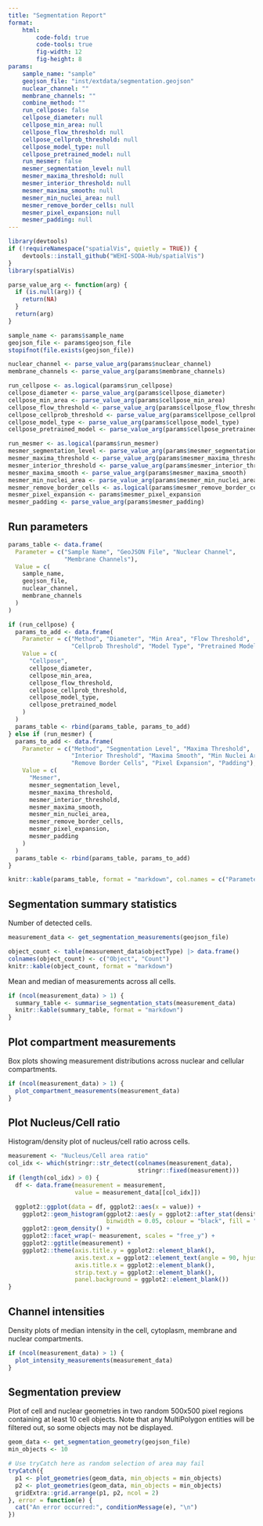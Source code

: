 ```yaml
---
title: "Segmentation Report"
format:
    html:
        code-fold: true
        code-tools: true
        fig-width: 12
        fig-height: 8
params:
    sample_name: "sample"
    geojson_file: "inst/extdata/segmentation.geojson"
    nuclear_channel: ""
    membrane_channels: ""
    combine_method: ""
    run_cellpose: false
    cellpose_diameter: null
    cellpose_min_area: null
    cellpose_flow_threshold: null 
    cellpose_cellprob_threshold: null
    cellpose_model_type: null
    cellpose_pretrained_model: null
    run_mesmer: false
    mesmer_segmentation_level: null
    mesmer_maxima_threshold: null
    mesmer_interior_threshold: null
    mesmer_maxima_smooth: null
    mesmer_min_nuclei_area: null
    mesmer_remove_border_cells: null
    mesmer_pixel_expansion: null
    mesmer_padding: null
---
```


```r
library(devtools)
if (!requireNamespace("spatialVis", quietly = TRUE)) {
    devtools::install_github("WEHI-SODA-Hub/spatialVis")
}
library(spatialVis)
```

```r
parse_value_arg <- function(arg) {
  if (is.null(arg)) {
    return(NA)
  }
  return(arg)
}

sample_name <- params$sample_name
geojson_file <- params$geojson_file
stopifnot(file.exists(geojson_file))

nuclear_channel <- parse_value_arg(params$nuclear_channel)
membrane_channels <- parse_value_arg(params$membrane_channels)

run_cellpose <- as.logical(params$run_cellpose)
cellpose_diameter <- parse_value_arg(params$cellpose_diameter)
cellpose_min_area <- parse_value_arg(params$cellpose_min_area)
cellpose_flow_threshold <- parse_value_arg(params$cellpose_flow_threshold )
cellpose_cellprob_threshold <- parse_value_arg(params$cellpose_cellprob_threshold)
cellpose_model_type <- parse_value_arg(params$cellpose_model_type)
cellpose_pretrained_model <- parse_value_arg(params$cellpose_pretrained_model)

run_mesmer <- as.logical(params$run_mesmer)
mesmer_segmentation_level <- parse_value_arg(params$mesmer_segmentation_level)
mesmer_maxima_threshold <- parse_value_arg(params$mesmer_maxima_threshold)
mesmer_interior_threshold <- parse_value_arg(params$mesmer_interior_threshold)
mesmer_maxima_smooth <- parse_value_arg(params$mesmer_maxima_smooth)
mesmer_min_nuclei_area <- parse_value_arg(params$mesmer_min_nuclei_area)
mesmer_remove_border_cells <- as.logical(params$mesmer_remove_border_cells)
mesmer_pixel_expansion <- params$mesmer_pixel_expansion
mesmer_padding <- parse_value_arg(params$mesmer_padding)
```

## Run parameters

```r
params_table <- data.frame(
  Parameter = c("Sample Name", "GeoJSON File", "Nuclear Channel",
                "Membrane Channels"),
  Value = c(
    sample_name,
    geojson_file,
    nuclear_channel,
    membrane_channels
  )
)

if (run_cellpose) {
  params_to_add <- data.frame(
    Parameter = c("Method", "Diameter", "Min Area", "Flow Threshold",
                  "Cellprob Threshold", "Model Type", "Pretrained Model"),
    Value = c(
      "Cellpose",
      cellpose_diameter,
      cellpose_min_area,
      cellpose_flow_threshold, 
      cellpose_cellprob_threshold,
      cellpose_model_type,
      cellpose_pretrained_model
    )
  )
  params_table <- rbind(params_table, params_to_add)
} else if (run_mesmer) {
  params_to_add <- data.frame(
    Parameter = c("Method", "Segmentation Level", "Maxima Threshold",
                  "Interior Threshold", "Maxima Smooth", "Min Nuclei Area",
                  "Remove Border Cells", "Pixel Expansion", "Padding"),
    Value = c(
      "Mesmer",
      mesmer_segmentation_level,
      mesmer_maxima_threshold,
      mesmer_interior_threshold,
      mesmer_maxima_smooth,
      mesmer_min_nuclei_area,
      mesmer_remove_border_cells,
      mesmer_pixel_expansion,
      mesmer_padding
    )
  )
  params_table <- rbind(params_table, params_to_add)
}

knitr::kable(params_table, format = "markdown", col.names = c("Parameter", "Value"))
```

## Segmentation summary statistics

Number of detected cells.

```r
measurement_data <- get_segmentation_measurements(geojson_file)

object_count <- table(measurement_data$objectType) |> data.frame()
colnames(object_count) <- c("Object", "Count")
knitr::kable(object_count, format = "markdown")
```

Mean and median of measurements across all cells.

```r
if (ncol(measurement_data) > 1) {
  summary_table <- summarise_segmentation_stats(measurement_data)
  knitr::kable(summary_table, format = "markdown")
}
```

## Plot compartment measurements

Box plots showing measurement distributions across nuclear and cellular
compartments.

```r
if (ncol(measurement_data) > 1) {
  plot_compartment_measurements(measurement_data)
}
```

## Plot Nucleus/Cell ratio

Histogram/density plot of nucleus/cell ratio across cells.

```r
measurement <- "Nucleus/Cell area ratio"
col_idx <- which(stringr::str_detect(colnames(measurement_data),
                                     stringr::fixed(measurement)))
if (length(col_idx) > 0) {
  df <- data.frame(measurement = measurement,
                   value = measurement_data[[col_idx]])

  ggplot2::ggplot(data = df, ggplot2::aes(x = value)) +
    ggplot2::geom_histogram(ggplot2::aes(y = ggplot2::after_stat(density)),
                            binwidth = 0.05, colour = "black", fill = "white") +
    ggplot2::geom_density() +
    ggplot2::facet_wrap(~ measurement, scales = "free_y") +
    ggplot2::ggtitle(measurement) +
    ggplot2::theme(axis.title.y = ggplot2::element_blank(),
                   axis.text.x = ggplot2::element_text(angle = 90, hjust = 1),
                   axis.title.x = ggplot2::element_blank(),
                   strip.text.y = ggplot2::element_blank(),
                   panel.background = ggplot2::element_blank())
}
```

## Channel intensities

Density plots of median intensity in the cell, cytoplasm, membrane and nuclear
compartments.

```r
if (ncol(measurement_data) > 1) {
  plot_intensity_measurements(measurement_data)
}
```

## Segmentation preview

Plot of cell and nuclear geometries in two random 500x500 pixel regions
containing at least 10 cell objects. Note that any MultiPolygon entities
will be filtered out, so some objects may not be displayed.

```r
geom_data <- get_segmentation_geometry(geojson_file)
min_objects <- 10

# Use tryCatch here as random selection of area may fail
tryCatch({
  p1 <- plot_geometries(geom_data, min_objects = min_objects)
  p2 <- plot_geometries(geom_data, min_objects = min_objects)
  gridExtra::grid.arrange(p1, p2, ncol = 2)
}, error = function(e) {
  cat("An error occurred:", conditionMessage(e), "\n")
})
```
